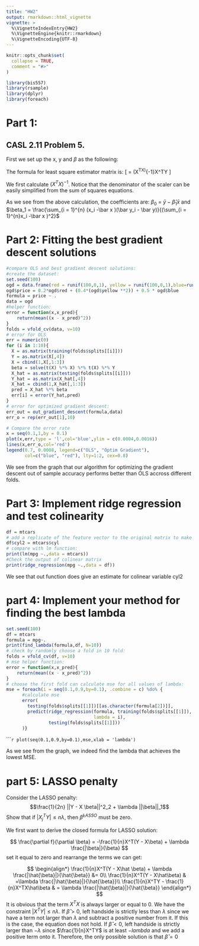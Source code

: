 ```yaml
---
title: "HW2"
output: rmarkdown::html_vignette
vignette: >
  %\VignetteIndexEntry{HW2}
  %\VignetteEngine{knitr::rmarkdown}
  %\VignetteEncoding{UTF-8}
---
```


```r
knitr::opts_chunk$set(
  collapse = TRUE,
  comment = "#>"
)
```

```r
library(bis557)
library(rsample)
library(dplyr)
library(foreach)
```
# Part 1: 

## CASL 2.11 Problem 5.

First we set up the x, y and $\beta$ as the following:
\begin{align*}
y = 
\begin{bmatrix}
y_1 \\
y_2 \\
.\\
.\\
y_n
\end{bmatrix}
 
 
x=
\begin{bmatrix}
1 & x_1 \\
1 & x_2 \\
.& . \  \\
.& . \  \\
1 & x_n
\end{bmatrix}

b = 
\begin{bmatrix}
\beta_0 \\
\beta_1  \\
\end{bmatrix}
\end{align*}

The formula for least square estimator matrix is:
\[
\hat\beta = (X^TX)^{-1}X^TY
\]

We first calculate $(X^TX)^{-1}$. Notice that the denominator of the scaler can be easily simplified from the sum of squares equations.


\begin{align*}
(X'X)^{-1} &= \frac{1}{n\sum_{i = 1}^{n}x_i^2  - (n\bar x)^2}
\begin{bmatrix}
\sum_{i = 1}^{n}x_i^2&-n\bar x\\
-n\bar x&n\\
\end{bmatrix}\\
& = \frac{1}{n(\sum_{i = 1}^{n}x_i -\bar x )^2}
\begin{bmatrix}
\sum_{i = 1}^{n}x_i^2&-n\bar x\\
-n\bar x&n\\
\end{bmatrix}\\
\end{align*}





\begin{align*}
\hat \beta 
&= (X^TX)^{-1}X^TY\\
&= \frac{1}{n(\sum_{i = 1}^{n}x_i -\bar x )^2}
\begin{bmatrix}
\sum_{i = 1}^{n}x_i^2&-n\bar x\\
-n\bar x&n\\
\end{bmatrix}

\begin{bmatrix}
\sum_{i = 1}^{n}y_i\\
\sum_{i = 1}^{n}x_iy_i
\end{bmatrix}\\

&= \frac{1}{n(\sum_{i = 1}^{n}x_i -\bar x )^2}
\begin{bmatrix}
\sum_{i = 1}^{n}x_i^2&-n\bar x\\
-n\bar x&n\\
\end{bmatrix}

\begin{bmatrix}
n\bar y\\
\sum_{i = 1}^{n}x_iy_i
\end{bmatrix}\\

&=\frac{1}{(\sum_{i = 1}^{n}x_i -\bar x )^2}
\begin{bmatrix}
\bar y\sum_{i=1}^{n}x_i^2 - \bar x \sum_{i =1}^{n}x_iy_i\\
-n\bar x  \bar y+\sum_{i = 1}^{n}x_iy_i
\end{bmatrix}\\

&= \frac{1}{(\sum_{i = 1}^{n}x_i -\bar x )^2}
\begin{bmatrix}
\bar y\sum_{i=1}^{n}x_i^2 - \bar x^2\bar y + \bar x^2 \bar y - \sum_{i =1}^{n}x_iy_i\\
\sum_{i = 1}^{n} (x_iy_i - \bar x \bar y)
\end{bmatrix}\\

&= \frac{1}{(\sum_{i = 1}^{n}x_i -\bar x )^2}
\begin{bmatrix}
\bar y(\sum_{i=1}^{n}x_i^2 - \bar x^2) -\bar x(\sum_{i =1}^{n}x_iy_i - \bar x \bar y)\\
\sum_{i = 1}^{n} (x_i -\bar x )(\bar y_i - \bar y)
\end{bmatrix}\\

&= \begin{bmatrix}
\bar y - \hat \beta_1\bar x\\
\frac{\sum_{i = 1}^{n} (x_i -\bar x )(\bar y_i - \bar y)}{(\sum_{i = 1}^{n}x_i -\bar x )^2}
\end{bmatrix}\\
\end{align*}


As we see from the above calculation, the coefficients are: $\beta_0$ = $\bar y - \hat \beta_1\bar x$ and $\beta_1 = \frac{\sum_{i = 1}^{n} (x_i -\bar x )(\bar y_i - \bar y)}{(\sum_{i = 1}^{n}x_i -\bar x )^2}$ 

# Part 2: Fitting the best gradient descent solutions

```r
#compare OLS and best gradient descent solutions:
#create the dataset:
set.seed(100)
ogd = data.frame(red = runif(100,0,1), yellow = runif(100,0,1),blue=runif(100,0,1))
ogd$price = 0.2*ogd$red + (0.4*(ogd$yellow **2)) + 0.5 * ogd$blue
formula = price ~ .
data = ogd
#helper function:
error = function(x,x_pred){
    return(mean((x - x_pred)^2))
}
folds = vfold_cv(data, v=10)
# error for OLS
err = numeric(0)
for (i in 1:10){
  X = as.matrix(training(folds$splits[[i]]))
  Y = as.matrix(X[,4])
  X = cbind(1,X[,1:3])
  beta = solve(t(X) %*% X) %*% t(X) %*% Y
  X_hat = as.matrix(testing(folds$splits[[i]]))
  Y_hat = as.matrix(X_hat[,4])
  X_hat = cbind(1,X_hat[,1:3])
  pred = X_hat %*% beta
  err[i] = error(Y_hat,pred)
}
# error for optimized gradient descent:
err_out = out_gradient_descent(formula,data)
err_o = rep(err_out[1],10)
```

```r
# Compare the error rate
x = seq(0.1,1,by = 0.1)
plot(x,err,type = 'l',col='blue',ylim = c(0.0004,0.0016))
lines(x,err_o,col='red')
legend(0.7, 0.0008, legend=c("OLS", "Optim Gradient"),
       col=c("blue", "red"), lty=1:2, cex=0.8)
```

We see from the graph that our algorithm for optimizing the gradient descent out of sample accuracy performs better than OLS accross different folds.


# Part 3: Implement ridge regression and test colinearity

```r
df = mtcars
# add a replicate of the feature vector to the original matrix to make it colinear.
df$cyl2 = mtcars$cyl
# compare with lm function:
print(lm(mpg ~.,data = mtcars))
#Check the output of colinear matrix
print(ridge_regression(mpg ~.,data = df))
```

We see that out function does give an estimate for colinear variable cyl2

# part 4: Implement your method for finding the best lambda

```r
set.seed(100)
df = mtcars
formula = mpg~.
print(find_lambda(formula,df, N=10))
# check by randomly choose a fold in 10 fold:
folds = vfold_cv(df, v=10)
# mse helper function:
error = function(x,x_pred){
    return(mean((x - x_pred)^2))
}
# choose the first fold can calculate mse for all values of lambda:
mse = foreach(i = seq(0.1,0.9,by=0.1), .combine = c) %do% {
      #calculate mse
      error(
        testing(folds$splits[[1]])[[as.character(formula[2])]],
        predict(ridge_regression(formula, training(folds$splits[[1]]),
                                 lambda = i),
                testing(folds$splits[[1]]))
      )}
```

``````r
plot(seq(0.1,0.9,by=0.1),mse,xlab = 'lambda')
```

As we see from the graph, we indeed find the lambda that achieves the lowest MSE.


# part 5: LASSO penalty

Consider the LASSO penalty:
$$\frac{1}{2n} ||Y - X \beta||^2_2 + \lambda ||\beta||_1$$
Show that if $|X_j^TY| \le n \lambda$, then $\hat{\beta}^{LASSO}$ must be zero.

We first want to derive the closed formula for LASSO solution:

$$
\frac{\partial f}{\partial \beta} = -\frac{1}{n}X^T(Y - X\beta) + \lambda \frac{|\beta|}{\beta}
$$
set it equal to zero and rearrange the terms we can get:

$$
\begin{align*}
\frac{1}{n}X^T(Y - X\hat \beta) + \lambda  \frac{|\hat{\beta}|}{\hat{\beta}} &= 0\\
\frac{1}{n}X^T(Y - X\hat\beta) & =\lambda  \frac{|\hat{\beta}|}{\hat{\beta}}\\
\frac{1}{n}X^TY - \frac{1}{n}X^TX\hat\beta & = \lambda  \frac{|\hat{\beta}|}{\hat{\beta}}
\end{align*}
$$
It is obvious that the term $X^TX$ is always larger or equal to 0. We have the constraint $|X^TY| \leq n\lambda$. If $\hat{\beta} > 0$, left handside is strictly less than $\lambda$ since we have a term not larger than $\lambda$ and subtract a positive number from it. If this is the case, the equation does not hold. If $\hat{\beta} < 0$, left handside is strictly larger than $-\lambda$ since $\frac{1}{n}X^TY$ is at least $-lambda$ and we add a positive term onto it. Therefore, the only possible solution is that $\hat{\beta}= 0$

